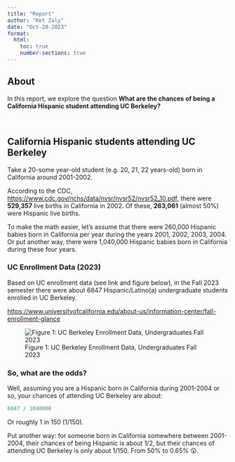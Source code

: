 ```yaml
---
title: "Report"
author: "Ket Zaly"
date: "Oct-20-2023"
format: 
  html:
    toc: true
    number-sections: true
---
```



::: {.callout-note icon=false}
## About

In this report, we explore the question
__What are the chances of being a California Hispanic student attending UC Berkeley?__
:::

\

## California Hispanic students attending UC Berkeley

Take a 20-some year-old student (e.g. 20, 21, 22 years-old) born in California around 2001-2002.

According to the CDC, <a href="https://www.cdc.gov/nchs/data/nvsr/nvsr52/nvsr52_10.pdf" target="_blank">https://www.cdc.gov/nchs/data/nvsr/nvsr52/nvsr52_10.pdf</a>, 
there were __529,357__ live births in California in 2002. Of these, __263,061__ (almost 50%) were Hispanic live births.

To make the math easier, let's assume that there were 260,000 Hispanic babies
born in California per year during the years 2001, 2002, 2003, 2004. Or put
another way, there were 1,040,000 Hispanic babies born in California during
these four years.


### UC Enrollment Data (2023)

Based on UC enrollment data (see link and figure below), in the Fall 2023 semester there were about 6847
Hispanic/Latino(a) undergraduate students enrolled in UC Berkeley.

<https://www.universityofcalifornia.edu/about-us/information-center/fall-enrollment-glance>

![Figure 1: UC Berkeley Enrollment Data, Undergraduates Fall 2023](uc-berkeley-enrollment-2023.png)


### So, what are the odds?

Well, assuming you are a Hispanic born in California during 2001-2004 or so, your chances of attending UC Berkeley are about:

```r
6847 / 1040000
```

Or roughly 1 in 150 (1/150).

Put another way: for someone born in California somewhere between 2001-2004, their chances of being Hispanic is about 1/2, but their chances of attending UC Berkeley is only about 1/150. From 50% to 0.65% 😲.

